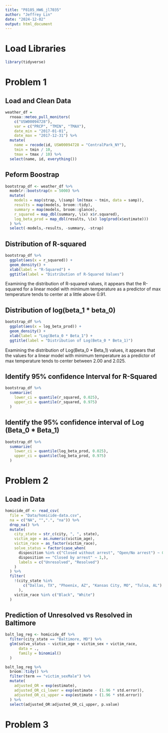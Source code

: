 ```yaml
---
title: "P8105_HW6_jl7035"
author: "Jeffrey Lin"
date: "2024-12-02"
output: html_document
---
```


# Load Libraries
```r
library(tidyverse)

```

# Problem 1 

## Load and Clean Data
```r
weather_df = 
  rnoaa::meteo_pull_monitors(
    c("USW00094728"),
    var = c("PRCP", "TMIN", "TMAX"), 
    date_min = "2017-01-01",
    date_max = "2017-12-31") %>%
  mutate(
    name = recode(id, USW00094728 = "CentralPark_NY"),
    tmin = tmin / 10,
    tmax = tmax / 10) %>%
  select(name, id, everything())

```
## Peform Boostrap
```r
bootstrap_df <- weather_df %>% 
  modelr::bootstrap(n = 5000) %>% 
  mutate(
    models = map(strap, \(samp) lm(tmax ~ tmin, data = samp)),
    results = map(models, broom::tidy),
    summary = map(models, broom::glance),
    r_squared = map_dbl(summary, \(x) x$r.squared),
    log_beta_prod = map_dbl(results, \(x) log(prod(x$estimate)))
  ) %>% 
  select(-models,-results, -summary, -strap)
```

## Distribution of R-squared

```r
bootstrap_df %>% 
  ggplot(aes(x = r_squared)) +
  geom_density() + 
  xlab(label = "R-Squared") +
  ggtitle(label = "Distribution of R-Squared Values")

```
Examining the distribution of R-squared values, it appears that the R-squared 
for a linear model with minimum temperature as a predictor of max temperature 
tends to center at a little above 0.91. 

## Distribution of log(beta_1 * beta_0)

```r
bootstrap_df %>% 
  ggplot(aes(x = log_beta_prod)) + 
  geom_density() +
  xlab(label = "Log(Beta_0 * Beta_1") +
  ggtitle(label = "Distribution of Log(Beta_0 * Beta_1)")
```
Examining the distribution of Log(Beta_0 * Beta_1) values, it appears that the
values for a linear model with minimum temperature as a predictor of max temperature 
tends to center between 2.00 and 2.025. 

## Identify 95% confidence Interval for R-Squared

```r
bootstrap_df %>% 
  summarize(
    lower_ci = quantile(r_squared, 0.025), 
    upper_ci = quantile(r_squared, 0.975)
  )
```
## Identify the 95% confidence interval of Log (Beta_0 * Beta_1) 

```r
bootstrap_df %>% 
  summarize(
    lower_ci = quantile(log_beta_prod, 0.025), 
    upper_ci = quantile(log_beta_prod, 0.975)
  )
```

# Problem 2 

## Load in Data
```r
homicide_df <- read_csv(
  file = "Data/homicide-data.csv",
  na = c("NA", "",".", "na")) %>%
  drop_na() %>% 
  mutate(
    city_state = str_c(city, ", ", state),
    victim_age = as.numeric(victim_age),
    victim_race = as_factor(victim_race),
    solve_status = factor(case_when(
      disposition %in% c("Closed without arrest", "Open/No arrest") ~ 0,
      disposition == "Closed by arrest" ~ 1,),
      labels = c("Unresolved", "Resolved")
    )
  ) %>% 
  filter(
    !(city_state %in% 
        c("Dallas, TX", "Phoenix, AZ", "Kansas City, MO", "Tulsa, AL")
      ),
    victim_race %in% c("Black", "White")
  ) 

```
## Prediction of Unresolved vs Resolved in Baltimore 
```r
balt_log_reg <- homicide_df %>% 
  filter(city_state == "Baltimore, MD") %>% 
  glm(solve_status ~ victim_age + victim_sex + victim_race,
      data = .,
      family = binomial()
  )

balt_log_reg %>%
  broom::tidy() %>%
  filter(term == "victim_sexMale") %>% 
  mutate(
    adjusted_OR = exp(estimate),
    adjusted_OR_ci_lower = exp(estimate - (1.96 * std.error)),
    adjusted_OR_ci_upper = exp(estimate + (1.96 * std.error))
  ) %>% 
  select(adjusted_OR:adjusted_OR_ci_upper, p.value)

```


# Problem 3
